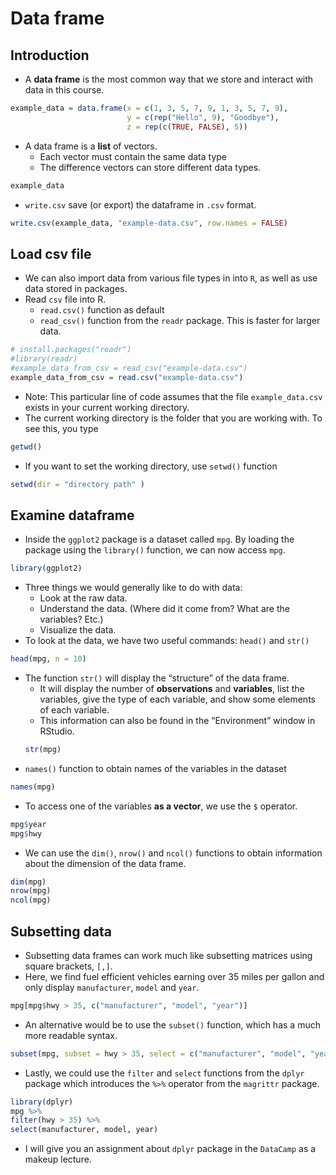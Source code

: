 
# Data frame


## Introduction 

- A **data frame** is the most common way that we store and interact with data in this course.

```r
example_data = data.frame(x = c(1, 3, 5, 7, 9, 1, 3, 5, 7, 9),
                          y = c(rep("Hello", 9), "Goodbye"),
                          z = rep(c(TRUE, FALSE), 5))
```

- A data frame is a **list** of vectors.
    - Each vector must contain the same data type
    - The difference vectors can store different data types.

```r
example_data
```

- `write.csv` save (or export) the dataframe in `.csv` format.

```r
write.csv(example_data, "example-data.csv", row.names = FALSE)
```

<!-- >
Unlike a list which has more flexibility, the elements of a data frame must all be vectors, and have the same length.

```r
example_data$x

all.equal(length(example_data$x),
          length(example_data$y),
          length(example_data$z))

str(example_data)

nrow(example_data)
ncol(example_data)
dim(example_data)
```

< --> 

## Load csv file

- We can also import data from various file types in into `R`, as well as use data stored in packages.
- Read `csv` file into R. 
    - `read.csv()` function as default
    - `read_csv()` function from the `readr` package. This is faster for larger data.

```r
# install.packages("readr") 
#library(readr)
#example_data_from_csv = read_csv("example-data.csv")
example_data_from_csv = read.csv("example-data.csv")
```

- Note: This particular line of code assumes that the file `example_data.csv` exists in your current working directory.
- The current working directory is the folder that you are working with. To see this, you type 
```r
getwd()
```
- If you want to set the working directory, use `setwd()` function
```r
setwd(dir = "directory path" )
```

<!-- >

```r
example_data_from_csv
```

A tibble is simply a data frame that prints with sanity. Notice in the output above that we are given additional information such as dimension and variable type.

The `as_tibble()` function can be used to coerce a regular data frame to a tibble.

```r
library(tibble)
example_data = as_tibble(example_data)
example_data
```
< -->

<!-- >
Alternatively, we could use the "Import Dataset" feature in RStudio which can be found in the environment window. 
(By default, the top-right pane of RStudio.)  
Once completed, this process will automatically generate the code to import a file. 
The resulting code will be shown in the console window. 
In recent versions of RStudio, `read_csv()` is used by default, thus reading in a tibble.
< -->

## Examine dataframe

- Inside the `ggplot2` package is a dataset called `mpg`. By loading the package using the `library()` function, we can now access `mpg`.

```r
library(ggplot2)
```

- Three things we would generally like to do with data:
    - Look at the raw data.
    - Understand the data. (Where did it come from? What are the variables? Etc.)
    - Visualize the data.
- To look at the data, we have two useful commands: `head()` and `str()`
```r
head(mpg, n = 10)
```
<!-- >
The function `head()` will display the first `n` observations of the data frame. The `head()` function was more useful before tibbles. Notice that `mpg` is a tibble already, so the output from `head()` indicates there are only `10` observations. Note that this applies to `head(mpg, n = 10)` and not `mpg` itself. Also note that tibbles print a limited number of rows and columns by default. The last line of the printed output indicates which rows and columns were omitted.

```r
mpg
```
< -->

- The function `str()` will display the "structure" of the data frame.
    - It will display the number of **observations** and **variables**, list the variables, give the type of each variable, and show some elements of each variable. 
    - This information can also be found in the "Environment" window in RStudio.
```r
str(mpg)
```

<!-- >
It is important to note that while matrices have rows and columns, data frames (tibbles) instead have observations and variables. When displayed in the console or viewer, each row is an observation and each column is a variable. However generally speaking, their order does not matter, it is simply a side-effect of how the data was entered or stored.

In this dataset an observation is for a particular model-year of a car, and the variables describe attributes of the car, for example its highway fuel efficiency.

To understand more about the data set, we use the `?` operator to pull up the documentation for the data.

```r
?mpg
```
< -->

-  `names()` function to obtain names of the variables in the dataset
```r
names(mpg)
```

- To access one of the variables **as a vector**, we use the `$` operator.
```r
mpg$year
mpg$hwy
```

- We can use the `dim()`, `nrow()` and `ncol()` functions to obtain information about the dimension of the data frame.

```r
dim(mpg)
nrow(mpg)
ncol(mpg)
```

## Subsetting data

- Subsetting data frames can work much like subsetting matrices using square brackets, `[,]`. 
- Here, we find fuel efficient vehicles earning over 35 miles per gallon and only display `manufacturer`, `model` and `year`.
```r
mpg[mpg$hwy > 35, c("manufacturer", "model", "year")]
```

- An alternative would be to use the `subset()` function, which has a much more readable syntax.

```r
subset(mpg, subset = hwy > 35, select = c("manufacturer", "model", "year"))
```

- Lastly, we could use the `filter` and `select` functions from the `dplyr` package which introduces the `%>%` operator from the `magrittr` package. 
```r
library(dplyr)
mpg %>% 
filter(hwy > 35) %>% 
select(manufacturer, model, year)
```
- I will give you an assignment about `dplyr` package in the `DataCamp` as a makeup lecture.

<!-- >
All three approaches produce the same results. Which you use will be largely based on a given situation as well as user preference.

When subsetting a data frame, be aware of what is being returned, as sometimes it may be a vector instead of a data frame. Also note that there are differences between subsetting a data frame and a tibble. A data frame operates more like a matrix where it is possible to reduce the subset to a vector. A tibble operates more like a list where it always subsets to another tibble.
< -->

